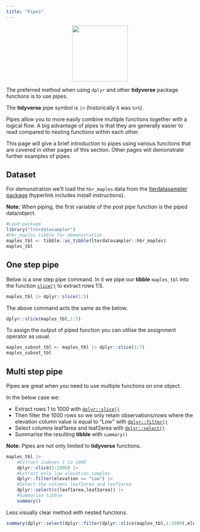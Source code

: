 ```yaml
---
title: "Pipes"
---
```

<center>
![](images/dplyr_pipe.png){style="width:150px"}
</center>


The preferred method when using `dplyr` and other __tidyverse__ package functions is to use pipes.

The __tidyverse__ pipe symbol is `|>` (historically it was `%>%`).

Pipes allow you to more easily combine multiple functions together with a logical flow.
A big advantage of pipes is that they are generally easier to read compared to nesting functions within each other.

This page will give a brief introduction to pipes using various functions that are covered in other pages of this section.
Other pages will demonstrate further examples of pipes.

## Dataset

For demonstration we'll load the `hbr_maples` data from the [lterdatasampler package](/datasets/lterdatasampler.qmd) (hyperlink includes install instructions).

__Note:__ When piping, the first variable of the post pipe function is the piped data/object.

```r
#Load package
library("lterdatasampler")
#hbr_maples tibble for demonstration
maples_tbl <- tibble::as_tibble(lterdatasampler::hbr_maples)
maples_tbl
```

## One step pipe

Below is a one step pipe command.
In it we pipe our __tibble__ `maples_tbl` into the function [`slice()`](/dplyr/filter.qmd) to extract rows 1:5.

```r
maples_tbl |> dplyr::slice(1:5)
```

The above command acts the same as the below.

```r
dplyr::slice(maples_tbl,1:5)
```

To assign the output of piped function you can utilise the assignment operator as usual.

```r
maples_subset_tbl <- maples_tbl |> dplyr::slice(1:7)
maples_subset_tbl
```

## Multi step pipe

Pipes are great when you need to use multiple functions on one object.

In the below case we:

- Extract rows 1 to 1000 with [`dplyr::slice()`](/dplyr/slice.qmd)
- Then filter the 1000 rows so we only retain observations/rows where the elevation column value is equal to "Low" with [`dplyr::filter()`](/dplyr/filter.qmd)
- Select columns leaf1area and leaf2area with [`dplyr::select()`](/dplyr/select.qmd)
- Summarise the resulting __tibble__ with `summary()`

__Note:__ Pipes are not only limited to __tidyverse__ functions.

```r
maples_tbl |> 
    #Extract indexes 1 to 1000
    dplyr::slice(1:1000) |>
    #Extract only low elevation samples
    dplyr::filter(elevation == "Low") |>
    #Select the columns leaf1area and leaf2area
    dplyr::select(c(leaf1area,leaf2area)) |>
    #Summarise tibble
    summary()
```

Less visually clear method with nested functions.

```r
summary(dplyr::select(dplyr::filter(dplyr::slice(maples_tbl,1:1000),elevation=="Low"),c(leaf1area,leaf2area)))
```
